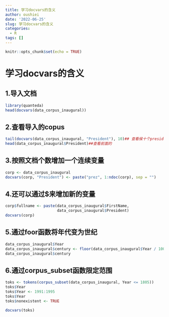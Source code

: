 ```yaml
---
title: 学习docvars的含义
author: oushiei
date: '2022-06-25'
slug: 学习docvars的含义
categories:
  - R
tags: []
---
```


```r
knitr::opts_chunk$set(echo = TRUE)
```

# 学习docvars的含义

## 1.导入文档

```r
library(quanteda)
head(docvars(data_corpus_inaugural))
```

## 2.查看导入的copus

```r
tail(docvars(data_corpus_inaugural, "President"), 10)## 查看侯十个president变量
head(data_corpus_inaugural$President)##查看前面的
```

## 3.按照文档个数增加一个连续变量

```r
corp <- data_corpus_inaugural
docvars(corp, "President") <- paste("prez", 1:ndoc(corp), sep = "")

```

## 4.还可以通过\$来增加新的变量

```r
corp$fullname <- paste(data_corpus_inaugural$FirstName,
                       data_corpus_inaugural$President)
docvars(corp)
```

## 5.通过foor函数将年代变为世纪

```r
data_corpus_inaugural$Year
data_corpus_inaugural$century <- floor(data_corpus_inaugural$Year / 100)
data_corpus_inaugural$century
```

## 6.通过corpus_subset函数限定范围

```r
toks <- tokens(corpus_subset(data_corpus_inaugural, Year <= 1805))
toks$Year
toks$Year <- 1991:1995
toks$Year
toks$nonexistent <- TRUE

docvars(toks)
```

## 
